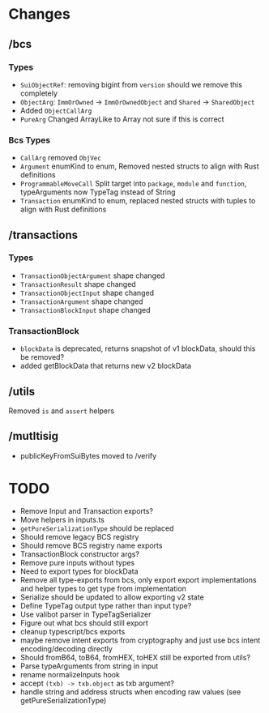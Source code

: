 # Changes

## /bcs

### Types

- `SuiObjectRef`: removing bigint from `version` should we remove this completely
- `ObjectArg`: `ImmOrOwned` -> `ImmOrOwnedObject` and `Shared` -> `SharedObject`
- Added `ObjectCallArg`
- `PureArg` Changed ArrayLike to Array not sure if this is correct

### Bcs Types

- `CallArg` removed `ObjVec`
- `Argument` enumKind to enum\, Removed nested structs to align with Rust definitions
- `ProgrammableMoveCall` Split target into `package`\, `module` and `function`\, typeArguments now
  TypeTag instead of String
- `Transaction` enumKind to enum\, replaced nested structs with tuples to align with Rust
  definitions

## /transactions

### Types

- `TransactionObjectArgument` shape changed
- `TransactionResult` shape changed
- `TransactionObjectInput` shape changed
- `TransactionArgument` shape changed
- `TransactionBlockInput` shape changed

### TransactionBlock

- `blockData` is deprecated\, returns snapshot of v1 blockData\, should this be removed?
- added getBlockData that returns new v2 blockData

## /utils

Removed `is` and `assert` helpers

## /mutltisig

- publicKeyFromSuiBytes moved to /verify

# TODO

- Remove Input and Transaction exports?
- Move helpers in inputs.ts
- `getPureSerializationType` should be replaced
- Should remove legacy BCS registry
- Should remove BCS registry name exports
- TransactionBlock constructor args?
- Remove pure inputs without types
- Need to export types for blockData
- Remove all type-exports from bcs\, only export export implementations and helper types to get type
  from implementation
- Serialize should be updated to allow exporting v2 state
- Define TypeTag output type rather than input type?
- Use valibot parser in TypeTagSerializer
- Figure out what bcs should still export
- cleanup typescript/bcs exports
- maybe remove intent exports from cryptography and just use bcs intent encoding/decoding directly
- Should fromB64, toB64, fromHEX, toHEX still be exported from utils?
- Parse typeArguments from string in input
- rename normalizeInputs hook
- accept `(txb) -> txb.object` as txb argument?
- handle string and address structs when encoding raw values (see getPureSerializationType)
